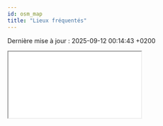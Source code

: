 ```yaml
---
id: osm_map
title: "Lieux fréquentés"
---
```


<p>Dernière mise à jour : 2025-09-12 00:14:43 +0200</p>

<div style={{"width": "100%", "height": "80vh"}}>
  <iframe
    src="/osm_map.html"
    style={{"border": "none", "width": "100%", "height": "100%"}}
    allowFullScreen
  />
</div>
